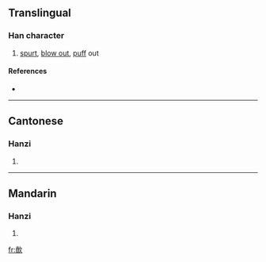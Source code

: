 ==Translingual==

===Han character===
{{Han char|rn=76|rad=欠|as=12|sn=16|four=0788<sub>2</sub>|canj=十金弓人 (JCNO)}}

# [[spurt]], [[blow out]], [[puff]] out

====References====
* {{Han ref|kx=0572.130|dkj=16218|hdz=32151.030|uh=6B55|ud=27477|bh=E9DE|bd=59870}}

----

==Cantonese==

===Hanzi===
{{yue-hanzi|jyut=|y=pan3}}

# {{defn|Cantonese}}

----

==Mandarin==

===Hanzi===
{{cmn-hanzi|pin=[[pèn]] ([[pen4]])|wg=p'en<sup>4</sup>}}

# {{defn|Mandarin}}

[[fr:歕]]